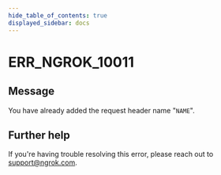 ```yaml
---
hide_table_of_contents: true
displayed_sidebar: docs
---
```



# ERR_NGROK_10011

## Message

You have already added the request header name "`NAME`".

<ErrorDetails error="err_ngrok_10011" />

## Further help

If you're having trouble resolving this error, please reach out to [support@ngrok.com](mailto:support@ngrok.com?subject=Help%20with%20ERR_NGROK_10011).
